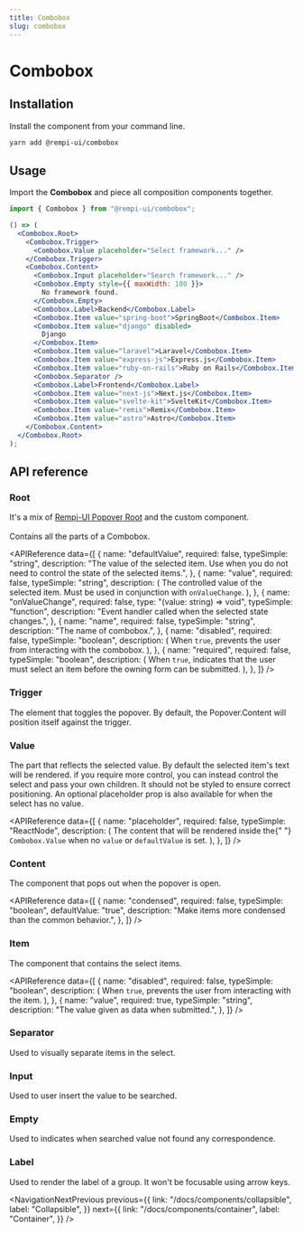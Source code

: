```yaml
---
title: Combobox
slug: combobox
---
```


# Combobox

<Description text="Autocomplete input and command palette with a list of suggestions." />

<SelectVersion />

<PreviewComponent name="combobox" />

## Installation

Install the component from your command line.

```bash
yarn add @rempi-ui/combobox
```

## Usage

Import the <strong>Combobox</strong> and piece all composition components together.

```jsx
import { Combobox } from "@rempi-ui/combobox";

() => (
  <Combobox.Root>
    <Combobox.Trigger>
      <Combobox.Value placeholder="Select framework..." />
    </Combobox.Trigger>
    <Combobox.Content>
      <Combobox.Input placeholder="Search framework..." />
      <Combobox.Empty style={{ maxWidth: 180 }}>
        No framework found.
      </Combobox.Empty>
      <Combobox.Label>Backend</Combobox.Label>
      <Combobox.Item value="spring-boot">SpringBoot</Combobox.Item>
      <Combobox.Item value="django" disabled>
        Django
      </Combobox.Item>
      <Combobox.Item value="laravel">Laravel</Combobox.Item>
      <Combobox.Item value="express-js">Express.js</Combobox.Item>
      <Combobox.Item value="ruby-on-rails">Ruby on Rails</Combobox.Item>
      <Combobox.Separator />
      <Combobox.Label>Frontend</Combobox.Label>
      <Combobox.Item value="next-js">Next.js</Combobox.Item>
      <Combobox.Item value="svelte-kit">SvelteKit</Combobox.Item>
      <Combobox.Item value="remix">Remix</Combobox.Item>
      <Combobox.Item value="astro">Astro</Combobox.Item>
    </Combobox.Content>
  </Combobox.Root>
);
```

## API reference

### Root

It's a mix of [Rempi-UI Popover Root](/docs/components/popover) and the custom component. <br /><br />
Contains all the parts of a Combobox.

<MoreInfo
  componentName="Rempi-UI Popover Root"
  componentLink="/docs/components/popover"
/>

<APIReference
  data={[
    {
      name: "defaultValue",
      required: false,
      typeSimple: "string",
      description:
        "The value of the selected item. Use when you do not need to control the state of the selected items.",
    },
    {
      name: "value",
      required: false,
      typeSimple: "string",
      description: (
        <span>
          The controlled value of the selected item. Must be used in conjunction
          with <code>onValueChange</code>.
        </span>
      ),
    },
    {
      name: "onValueChange",
      required: false,
      type: "(value: string) => void",
      typeSimple: "function",
      description: "Event handler called when the selected state changes.",
    },
    {
      name: "name",
      required: false,
      typeSimple: "string",
      description: "The name of combobox.",
    },
    {
      name: "disabled",
      required: false,
      typeSimple: "boolean",
      description: (
        <span>
          When <code>true</code>, prevents the user from interacting with the
          combobox.
        </span>
      ),
    },
    {
      name: "required",
      required: false,
      typeSimple: "boolean",
      description: (
        <span>
          When <code>true</code>, indicates that the user must select an item
          before the owning form can be submitted.
        </span>
      ),
    },
  ]}
/>

### Trigger

The element that toggles the popover. By default, the Popover.Content will position itself against the trigger.

<MoreInfo
  componentName="Rempi-UI Popover Trigger"
  componentLink="/docs/components/popover"
/>

### Value

The part that reflects the selected value. By default the selected item's text will be rendered. if you require more control, you can instead control the select and pass your own children. It should not be styled to ensure correct positioning. An optional placeholder prop is also available for when the select has no value.

<APIReference
  data={[
    {
      name: "placeholder",
      required: false,
      typeSimple: "ReactNode",
      description: (
        <span>
          The content that will be rendered inside the{" "}
          <code>Combobox.Value</code> when no
          <code>value</code> or <code>defaultValue</code> is set.
        </span>
      ),
    },
  ]}
/>

### Content

The component that pops out when the popover is open.

<MoreInfo
  componentName="Rempi-UI Popover Content"
  componentLink="/docs/components/popover"
/>

<APIReference
  data={[
    {
      name: "condensed",
      required: false,
      typeSimple: "boolean",
      defaultValue: "true",
      description: "Make items more condensed than the common behavior.",
    },
  ]}
/>

### Item

The component that contains the select items.

<APIReference
  data={[
    {
      name: "disabled",
      required: false,
      typeSimple: "boolean",
      description: (
        <span>
          When <code>true</code>, prevents the user from interacting with the
          item.
        </span>
      ),
    },
    {
      name: "value",
      required: true,
      typeSimple: "string",
      description: "The value given as data when submitted.",
    },
  ]}
/>

### Separator

Used to visually separate items in the select.

<MoreInfo
  componentName="Rempi-UI Separator"
  componentLink="/docs/components/separator"
/>

### Input

Used to user insert the value to be searched.

<MoreInfo
  componentName="Rempi-UI Input"
  componentLink="/docs/components/input"
/>

### Empty

Used to indicates when searched value not found any correspondence.

### Label

Used to render the label of a group. It won't be focusable using arrow keys.

<NavigationNextPrevious
  previous={{
    link: "/docs/components/collapsible",
    label: "Collapsible",
  }}
  next={{
    link: "/docs/components/container",
    label: "Container",
  }}
/>
